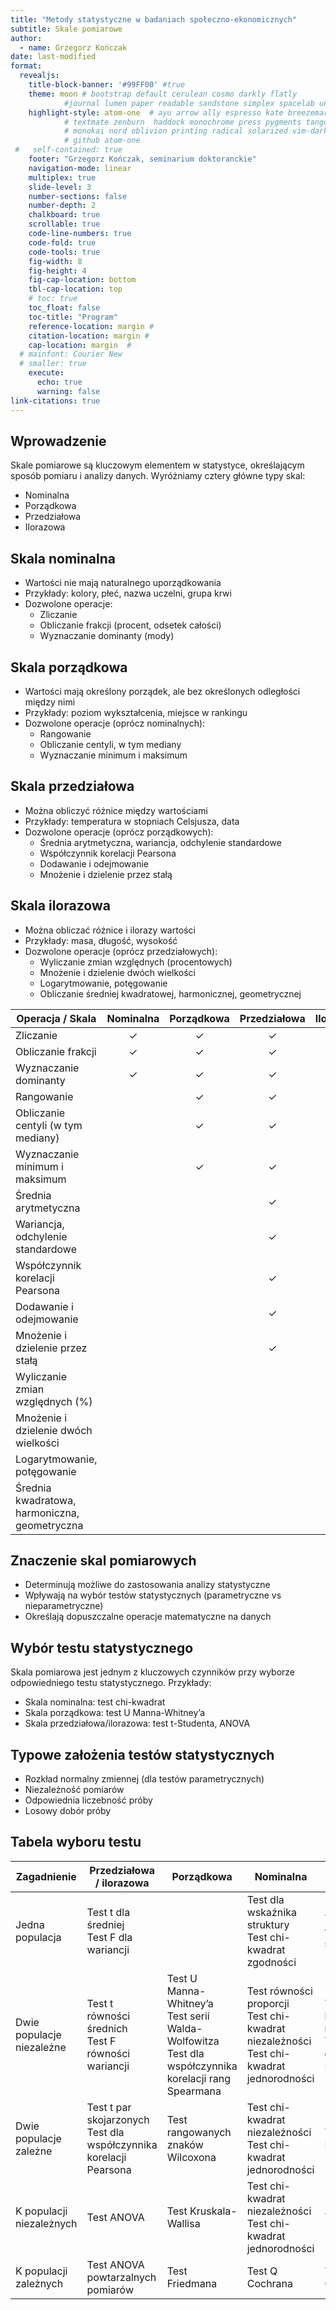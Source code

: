```yaml
---
title: "Metody statystyczne w badaniach społeczno-ekonomicznych"
subtitle: Skale pomiarowe
author: 
  - name: Grzegorz Kończak
date: last-modified
format: 
  revealjs:
    title-block-banner: '#99FF00' #true
    theme: moon # bootstrap default cerulean cosmo darkly flatly 
            #journal lumen paper readable sandstone simplex spacelab united yeti 
    highlight-style: atom-one  # ayu arrow ally espresso kate breezemark default  
            # textmate zenburn  haddock monochrome press pygments tango dracula 
            # monokai nord oblivion printing radical solarized vim-dark gruvbox 
            # github atom-one
 #   self-contained: true
    footer: "Grzegorz Kończak, seminarium doktoranckie"
    navigation-mode: linear
    multiplex: true
    slide-level: 3
    number-sections: false
    number-depth: 2
    chalkboard: true
    scrollable: true
    code-line-numbers: true
    code-fold: true
    code-tools: true
    fig-width: 8
    fig-height: 4
    fig-cap-location: bottom
    tbl-cap-location: top
    # toc: true
    toc_float: false
    toc-title: "Program"
    reference-location: margin #
    citation-location: margin #
    cap-location: margin  #
  # mainfont: Courier New
  # smaller: true
    execute:
      echo: true
      warning: false
link-citations: true
---
```


## Wprowadzenie {background-gradient="linear-gradient(to bottom , #17b2c3, #082b65)"}

Skale pomiarowe są kluczowym elementem w statystyce, określającym sposób pomiaru i analizy danych. Wyróżniamy cztery główne typy skal:

-   Nominalna
-   Porządkowa
-   Przedziałowa
-   Ilorazowa

## Skala nominalna

-   Wartości nie mają naturalnego uporządkowania
-   Przykłady: kolory, płeć, nazwa uczelni, grupa krwi
-   Dozwolone operacje:
    -   Zliczanie
    -   Obliczanie frakcji (procent, odsetek całości)
    -   Wyznaczanie dominanty (mody)

## Skala porządkowa

-   Wartości mają określony porządek, ale bez określonych odległości między nimi
-   Przykłady: poziom wykształcenia, miejsce w rankingu
-   Dozwolone operacje (oprócz nominalnych):
    -   Rangowanie
    -   Obliczanie centyli, w tym mediany
    -   Wyznaczanie minimum i maksimum

## Skala przedziałowa

-   Można obliczyć różnice między wartościami
-   Przykłady: temperatura w stopniach Celsjusza, data
-   Dozwolone operacje (oprócz porządkowych):
    -   Średnia arytmetyczna, wariancja, odchylenie standardowe
    -   Współczynnik korelacji Pearsona
    -   Dodawanie i odejmowanie
    -   Mnożenie i dzielenie przez stałą

## Skala ilorazowa {.scrollable}

-   Można obliczać różnice i ilorazy wartości
-   Przykłady: masa, długość, wysokość
-   Dozwolone operacje (oprócz przedziałowych):
    -   Wyliczanie zmian względnych (procentowych)
    -   Mnożenie i dzielenie dwóch wielkości
    -   Logarytmowanie, potęgowanie
    -   Obliczanie średniej kwadratowej, harmonicznej, geometrycznej

##  {.scrollable background-color="blue" style="font-size: 50%;"}

| Operacja / Skala | Nominalna | Porządkowa | Przedziałowa | Ilorazowa |
|----------------|:------------:|:------------:|:------------:|:------------:|
| Zliczanie | ✓ | ✓ | ✓ | ✓ |
| Obliczanie frakcji | ✓ | ✓ | ✓ | ✓ |
| Wyznaczanie dominanty | ✓ | ✓ | ✓ | ✓ |
| Rangowanie |  | ✓ | ✓ | ✓ |
| Obliczanie centyli (w tym mediany) |  | ✓ | ✓ | ✓ |
| Wyznaczanie minimum i maksimum |  | ✓ | ✓ | ✓ |
| Średnia arytmetyczna |  |  | ✓ | ✓ |
| Wariancja, odchylenie standardowe |  |  | ✓ | ✓ |
| Współczynnik korelacji Pearsona |  |  | ✓ | ✓ |
| Dodawanie i odejmowanie |  |  | ✓ | ✓ |
| Mnożenie i dzielenie przez stałą |  |  | ✓ | ✓ |
| Wyliczanie zmian względnych (%) |  |  |  | ✓ |
| Mnożenie i dzielenie dwóch wielkości |  |  |  | ✓ |
| Logarytmowanie, potęgowanie |  |  |  | ✓ |
| Średnia kwadratowa, harmoniczna, geometryczna |  |  |  | ✓ |



## Znaczenie skal pomiarowych

-   Determinują możliwe do zastosowania analizy statystyczne
-   Wpływają na wybór testów statystycznych (parametryczne vs nieparametryczne)
-   Określają dopuszczalne operacje matematyczne na danych

## Wybór testu statystycznego

Skala pomiarowa jest jednym z kluczowych czynników przy wyborze odpowiedniego testu statystycznego. Przykłady:

-   Skala nominalna: test chi-kwadrat
-   Skala porządkowa: test U Manna-Whitney'a
-   Skala przedziałowa/ilorazowa: test t-Studenta, ANOVA

## Typowe założenia testów statystycznych

-   Rozkład normalny zmiennej (dla testów parametrycznych)
-   Niezależność pomiarów
-   Odpowiednia liczebność próby
-   Losowy dobór próby

## Tabela wyboru testu

##  {.scrollable background-color="blue" style="font-size: 40%;"}

| Zagadnienie | Przedziałowa / ilorazowa | Porządkowa | Nominalna | Nominalna binarna |
|--------------|------------------|--------------|--------------|--------------|
| Jedna populacja | Test t dla średniej<br>Test F dla wariancji |  | Test dla wskaźnika struktury<br>Test chi-kwadrat zgodności | Test dla wskaźnika struktury |
| Dwie populacje niezależne | Test t równości średnich<br>Test F równości wariancji | Test U Manna-Whitney'a<br>Test serii Walda-Wolfowitza<br>Test dla współczynnika korelacji rang Spearmana | Test równości proporcji<br>Test chi-kwadrat niezależności<br>Test chi-kwadrat jednorodności | Test chi-kwadrat niezależności<br>Test dokładny Fishera |
| Dwie populacje zależne | Test t par skojarzonych<br>Test dla współczynnika korelacji Pearsona | Test rangowanych znaków Wilcoxona | Test chi-kwadrat niezależności<br>Test chi-kwadrat jednorodności | Test McNemara |
| K populacji niezależnych | Test ANOVA | Test Kruskala-Wallisa | Test chi-kwadrat niezależności<br>Test chi-kwadrat jednorodności | Test mediany |
| K populacji zależnych | Test ANOVA powtarzalnych pomiarów | Test Friedmana | Test Q Cochrana | Test Q Cochrana |
